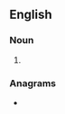 ==English==

===Noun===
{{head|en|noun form|head=[[fisher]] [[cat]]s}}

# {{plural of|en|fisher cat}}

===Anagrams===
* {{anagrams|en|a=acefhirsst|catfishers}}